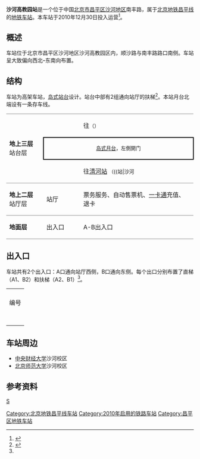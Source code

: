 {{noteTA 
|G1 =Railway}}
{{Infobox station
|name = 沙河高教园
|eng_name = Shahe Gaojiaoyuan<ref>原英文名為Shahe University Park</ref><ref name=map2021>{{cite web|url=https://www.bjsubway.com/subway/images/luwangtu.png|title=北京城市轨道交通线网图|date=2021-12-31}}</ref>
|linecolour = {{北京地铁颜色|昌}}
|image = Platform of Shahe Univ. Park Station (20200630123608).jpg
|caption = 沙河高教园站站台
|other_name = 
|country = {{PRC}}
|borough = [[北京市|北京市]][[昌平区|昌平区]][[沙河地区|沙河地区]]
|address = 南丰路
|coordinates = {{coord|40|16|46.63|N|116|28|3.63|E|type:railwaystation|display=inline,title}}
|elevation = 
|operator = [[北京市地铁运营有限公司|北京市地铁运营有限公司]]
|lines = {{北京地铁线路名|昌|SL}}
|distance = 
|platform = 1座[[岛式站台|岛式站台]]
|tracks = 2条
|bus_routes = 
|bus_stands = 
|connections = 公交站：地铁沙河高教园站
|structure = 高架车站
|hall = 整体式站厅
|depth = 
|levels = 
|interchange = 
|exits = 2个
|elevator = 
|escalator = 
|architect = 
|architectural_style = 
|colour = 
|type = 
|status = 运营中
|code = 
|zone = 
|classification = 
|website = 
|built = 
|opened = 2010年12月30日
|pass_year = 
|passengers = 
|pass_system = 
|pass_rank = 
|mpassengers = 
|trains = 
|station_hours = 
|hours = 
|first = {{北京地铁线路名|昌|S}}
:往{{北京地铁起讫站|昌平|L}}：05:50
:往{{北京地铁起讫站|昌平|R}}：06:05
|last = {{北京地铁线路名|昌|S}}
:往{{北京地铁起讫站|昌平|L}}：23:54
:往{{北京地铁起讫站|昌平|R}}：23:09
:往{{站|朱辛庄}}：23:54
|adjacent = {{adjacent stations|system=北京地铁|line=昌|left=南邵|right=沙河|note-left=5.357km|note-mid=距离[[昌平西山口站|昌平西山口]]16.152km|note-right=1.964km}}
|other_services = 
|route_map = {{Routemap|inline=yes|map=
utSTRf\utSTRg~~ ~~{{rmr|Licon=U|{{stl|北京地铁|南邵}}}}
utSTRe\utSTRe
\uSTR\uSTR2\uSTRc3
\uABZg2\uENDEa!~uSTRc13\uSTR+4
\uSTR+c1\uABZg+4\uSTR
\uSTR\uSTR\uSTR
\uSTR+c2\uABZg3!~uSTRc2\uSTR3
\uABZg+1\uABZg+1!~uSTRc4\uSTRc4
uSTR+BSl\uSTR+BSr
uSTR+BSl\uSTR+BSr
uSTRf\uSTRg~~ ~~{{rmr|Licon=D|{{stl|北京地铁|沙河}}}}
}}
}}
'''沙河高教园站'''是一个位于中国[[北京市|北京市]][[昌平区|昌平区]][[沙河地区|沙河地区]]南丰路，属于[[北京地铁|北京地铁]][[北京地铁昌平线|昌平线]]的[[地铁车站|地铁车站]]。本车站于2010年12月30日投入运营<ref>{{cite web|url=http://zhengwu.beijing.gov.cn/bmfu/bmts/t1147349.htm|title=五条地铁新线最小发车间隔五分钟|author=刘冕 刘欢|work=北京日报|date=2010-12-31|accessdate=2011-01-08}}{{dead link|date=2018年1月 |bot=InternetArchiveBot |fix-attempted=yes }}</ref>。

== 概述 ==
车站位于北京市昌平区沙河地区沙河高教园区内，顺沙路与南丰路路口南侧。车站呈大致偏向西北–东南向布置。

== 结构 ==
车站为高架车站，[[岛式站台|岛式站台]]设计。站台中部有2组通向站厅的扶梯<ref name="zhandian">{{cite web|url=http://www.bjsubway.com/station/xltcx/linecp/2013-08-26/246.html|title=站点及周边信息：昌平线沙河高教园站|publisher=北京地铁|date=2013-08-26|accessdate=2016-01-13|archive-date=2016-08-05|archive-url=https://web.archive.org/web/20160805062139/http://www.bjsubway.com/station/xltcx/linecp/2013-08-26/246.html|dead-url=no}}</ref>。本站月台北端设有一条存车线。
{|cellspacing=0 cellpadding=3
|style="border-bottom:solid 1px gray;border-top:solid 1px gray;" rowspan=3 width=100|'''地上三层'''<br/>站台层
|style="border-top:solid 1px gray;" width=100|{{arrow|L}}
|style="border-top:solid 1px gray;" width=350|{{北京地铁线路名|昌|c}}往{{站|昌平西山口}}<small>（{{站|南邵}}）</small>
|-
|style="border-right:solid 2px black;border-left:solid 2px black;border-top:solid 2px black;border-bottom:solid 2px black;" colspan=2|<center><small>[[岛式月台|岛式月台]]，左側開门</small></center>
|-
|style="border-bottom:solid 1px gray;"|{{arrow|R}}
|style="border-bottom:solid 1px gray;"|{{北京地铁线路名|昌|c}}往[[清河站#地铁站|清河站]] <!--{{站|蓟门桥}}-->  <small>（{{站|沙河||北京地铁}}）</small>
|-
|style="border-bottom:solid 1px gray;"|'''地上二层'''<br/>站厅层
|style="border-bottom:solid 1px gray;"|站厅
|style="border-bottom:solid 1px gray;"|票务服务、自动售票机、[[北京市政交通一卡通|一卡通]]充值、退卡
|-
|style="border-bottom:solid 1px gray;"|'''地面层'''
|style="border-bottom:solid 1px gray;"|出入口
|style="border-bottom:solid 1px gray;"|A-B出入口
|}

== 出入口 ==

车站共有2个出入口：A口通向站厅西侧，B口通向东侧。每个出口分别布置了直梯（A1、B2）和扶梯（A2、B1）<ref name="zhandian"></ref>。
{| class="wikitable"
| colspan="5" align="center" bgcolor="{{北京地铁颜色|昌}}" |
|-
! 编号
! 指示
! 建议前往的目的地
! 照片
! 无障碍设施
|-
|{{港鐵出口|A|1|附=升}}
|南丰路
|
|[[File:Exit_A1,_Shehe_University_Park_Station.JPG|居中]]
|[[File:Missing_image_text.svg|210x210像素]]
|-
|{{港鐵出口|A|2}}
|南丰路
|
|[[File:Exit_A2,_Shehe_University_Park_Station.JPG|居中]]
|{{n/a}}
|-
|{{港鐵出口|B|1}}
|南丰路
|
|[[File:Missing_image_text.svg|210x210像素]]
|{{n/a}}
|-
|{{港鐵出口|B|2|附=升}}
|南丰路
|
|[[File:Missing_image_text.svg|210x210像素]]
|[[File:Missing_image_text.svg|210x210像素]]
|-
| colspan="5" bgcolor="#EEEEEE" | {{港鐵出口|註=升}}
|}

== 车站周边 ==

*[[中央财经大学|中央财经大学]]沙河校区
*[[北京师范大学|北京师范大学]]沙河校区

== 参考资料 ==
{{commonscat|Shahe University Park Station}}
{{reflist}}

{{北京地铁昌平线}}
[[Category:北京地铁昌平线车站|Category:北京地铁昌平线车站]]
[[Category:2010年启用的铁路车站|Category:2010年启用的铁路车站]]
[[Category:昌平区地铁车站|Category:昌平区地铁车站]]
[[分類:以學校命名的北京地铁車站|S]]